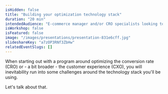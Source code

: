```yaml
---
isHidden: false
title: "Building your optimization technology stack"
duration: "20 min"
intendedAudience: "E-commerce manager and/or CRO specialists looking to build/expand their optimization software."
isWorkshop: false
isFeatured: false
image: "/images/presentations/presentation-831e6cff.jpg"
slideshareKey: "a7zOP3RNf3ZbHw"
relatedEventSlugs: []
---
```


When starting out with a program around optimizing the conversion rate (CRO) or - a bit broader - the customer experience (CXO), you will inevitability run into some challenges around the technology stack you'll be using.

Let's talk about that.
